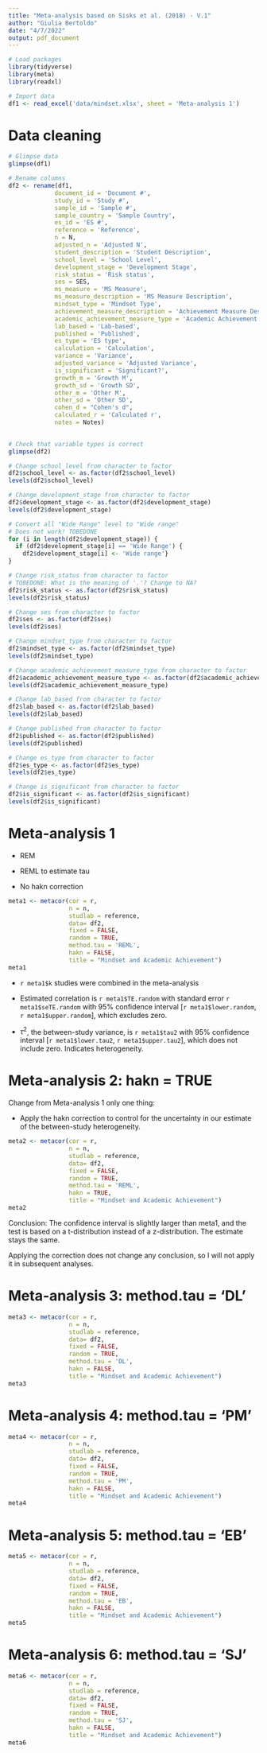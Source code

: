 ```yaml
---
title: "Meta-analysis based on Sisks et al. (2018) - V.1"
author: "Giulia Bertoldo"
date: "4/7/2022"
output: pdf_document
---
```



```r
# Load packages
library(tidyverse)
library(meta)
library(readxl)

# Import data
df1 <- read_excel('data/mindset.xlsx', sheet = 'Meta-analysis 1')
```

\newpage

# Data cleaning

```r
# Glimpse data
glimpse(df1)

# Rename columns
df2 <- rename(df1, 
             document_id = 'Document #', 
             study_id = 'Study #',
             sample_id = 'Sample #',
             sample_country = 'Sample Country',
             es_id = 'ES #',
             reference = 'Reference', 
             n = N, 
             adjusted_n = 'Adjusted N', 
             student_description = 'Student Description', 
             school_level = 'School Level', 
             development_stage = 'Development Stage', 
             risk_status = 'Risk status', 
             ses = SES, 
             ms_measure = 'MS Measure', 
             ms_measure_description = 'MS Measure Description', 
             mindset_type = 'Mindset Type', 
             achievement_measure_description = 'Achievement Measure Description', 
             academic_achievement_measure_type = 'Academic Achievement Measure Type',
             lab_based = 'Lab-based', 
             published = 'Published',
             es_type = 'ES type', 
             calculation = 'Calculation', 
             variance = 'Variance', 
             adjusted_variance = 'Adjusted Variance', 
             is_significant = 'Significant?', 
             growth_m = 'Growth M',
             growth_sd = 'Growth SD',
             other_m = 'Other M', 
             other_sd = 'Other SD', 
             cohen_d = "Cohen's d",
             calculated_r = 'Calculated r', 
             notes = Notes)
          

# Check that variable types is correct
glimpse(df2)

# Change school_level from character to factor 
df2$school_level <- as.factor(df2$school_level)
levels(df2$school_level)

# Change development_stage from character to factor
df2$development_stage <- as.factor(df2$development_stage)
levels(df2$development_stage)

# Convert all "Wide Range" level to "Wide range"
# Does not work! TOBEDONE
for (i in length(df2$development_stage)) {
  if (df2$development_stage[i] == 'Wide Range') {
    df2$development_stage[i] <- 'Wide range'}  
} 

# Change risk_status from character to factor
# TOBEDONE: What is the meaning of '.'? Change to NA?
df2$risk_status <- as.factor(df2$risk_status)
levels(df2$risk_status)

# Change ses from character to factor
df2$ses <- as.factor(df2$ses)
levels(df2$ses)

# Change mindset_type from character to factor
df2$mindset_type <- as.factor(df2$mindset_type)
levels(df2$mindset_type)

# Change academic_achievement_measure_type from character to factor
df2$academic_achievement_measure_type <- as.factor(df2$academic_achievement_measure_type)
levels(df2$academic_achievement_measure_type)

# Change lab_based from character to factor
df2$lab_based <- as.factor(df2$lab_based)
levels(df2$lab_based)

# Change published from character to factor
df2$published <- as.factor(df2$published)
levels(df2$published)

# Change es_type from character to factor
df2$es_type <- as.factor(df2$es_type)
levels(df2$es_type)

# Change is_significant from character to factor
df2$is_significant <- as.factor(df2$is_significant)
levels(df2$is_significant)

```

\newpage

# Meta-analysis 1

* REM

* REML to estimate tau 

* No hakn correction

```r
meta1 <- metacor(cor = r, 
                 n = n, 
                 studlab = reference, 
                 data= df2, 
                 fixed = FALSE, 
                 random = TRUE, 
                 method.tau = 'REML', 
                 hakn = FALSE, 
                 title = "Mindset and Academic Achievement")
meta1
```
* `r meta1$k` studies were combined in the meta-analysis

* Estimated correlation is `r meta1$TE.random` with standard error  `r meta1$seTE.random` with 95% confidence interval [`r meta1$lower.random`, `r meta1$upper.random`], which excludes zero. 

* $\tau^2$, the between-study variance, is `r meta1$tau2` with 95% confidence interval [`r meta1$lower.tau2`, `r meta1$upper.tau2`], which does not include zero. Indicates heterogeneity.   

\newpage

# Meta-analysis 2: hakn = TRUE

Change from Meta-analysis 1 only one thing: 

* Apply the hakn correction to control for the uncertainty in our estimate of the between-study heterogeneity. 

```r
meta2 <- metacor(cor = r, 
                 n = n, 
                 studlab = reference, 
                 data= df2, 
                 fixed = FALSE, 
                 random = TRUE, 
                 method.tau = 'REML', 
                 hakn = TRUE, 
                 title = "Mindset and Academic Achievement")
meta2
```

Conclusion: The confidence interval is slightly larger than meta1, and the test is based on a t-distribution instead of a z-distribution. The estimate stays the same. 

Applying the correction does not change any conclusion, so I will not apply it in subsequent analyses. 

\newpage

#  Meta-analysis 3: method.tau = 'DL'
```r
meta3 <- metacor(cor = r, 
                 n = n, 
                 studlab = reference, 
                 data= df2, 
                 fixed = FALSE, 
                 random = TRUE, 
                 method.tau = 'DL', 
                 hakn = FALSE, 
                 title = "Mindset and Academic Achievement")
meta3
```

\newpage

#  Meta-analysis 4: method.tau = 'PM'
```r
meta4 <- metacor(cor = r, 
                 n = n, 
                 studlab = reference, 
                 data= df2, 
                 fixed = FALSE, 
                 random = TRUE, 
                 method.tau = 'PM', 
                 hakn = FALSE, 
                 title = "Mindset and Academic Achievement")
meta4
```

\newpage

#  Meta-analysis 5: method.tau = 'EB'
```r
meta5 <- metacor(cor = r, 
                 n = n, 
                 studlab = reference, 
                 data= df2, 
                 fixed = FALSE, 
                 random = TRUE, 
                 method.tau = 'EB', 
                 hakn = FALSE, 
                 title = "Mindset and Academic Achievement")
meta5
```

\newpage

#  Meta-analysis 6: method.tau = 'SJ'
```r
meta6 <- metacor(cor = r, 
                 n = n, 
                 studlab = reference, 
                 data= df2, 
                 fixed = FALSE, 
                 random = TRUE, 
                 method.tau = 'SJ', 
                 hakn = FALSE, 
                 title = "Mindset and Academic Achievement")
meta6
```
